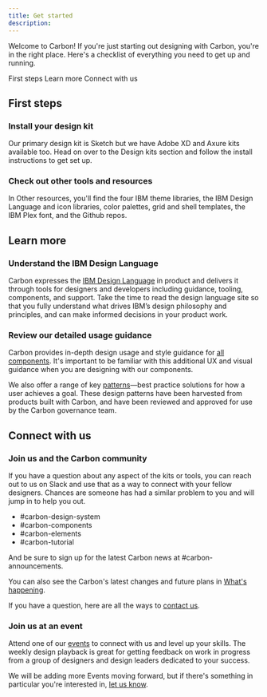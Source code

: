 ```yaml
---
title: Get started
description:
---
```


<PageDescription>

Welcome to Carbon! If you're just starting out designing with Carbon, you're in
the right place. Here's a checklist of everything you need to get up and
running.

</PageDescription>

<AnchorLinks>

<AnchorLink>First steps</AnchorLink>
<AnchorLink>Learn more</AnchorLink>
<AnchorLink>Connect with us</AnchorLink>

</AnchorLinks>

## First steps

### Install your design kit

Our primary design kit is Sketch but we have Adobe XD and Axure kits available
too. Head on over to the Design kits section and follow the install instructions
to get set up.

### Check out other tools and resources

In Other resources, you'll find the four IBM theme libraries, the IBM Design
Language and icon libraries, color palettes, grid and shell templates, the IBM
Plex font, and the Github repos.

## Learn more

### Understand the IBM Design Language

Carbon expresses the [IBM Design Language](https://www.ibm.com/design/language/)
in product and delivers it through tools for designers and developers including
guidance, tooling, components, and support. Take the time to read the design
language site so that you fully understand what drives IBM’s design philosophy
and principles, and can make informed decisions in your product work.

### Review our detailed usage guidance

Carbon provides in-depth design usage and style guidance for
[all components](/components/overview). It's important to be familiar with this
additional UX and visual guidance when you are designing with our components.

We also offer a range of key [patterns](/patterns/overview)—best practice
solutions for how a user achieves a goal. These design patterns have been
harvested from products built with Carbon, and have been reviewed and approved
for use by the Carbon governance team.

## Connect with us

### Join us and the Carbon community

If you have a question about any aspect of the kits or tools, you can reach out
to us on Slack and use that as a way to connect with your fellow designers.
Chances are someone has had a similar problem to you and will jump in to help
you out.

- #carbon-design-system
- #carbon-components
- #carbon-elements
- #carbon-tutorial

And be sure to sign up for the latest Carbon news at #carbon-announcements.

You can also see the Carbon's latest changes and future plans in
[What's happening](/changelog-and-roadmap/index.mdx).

If you have a question, here are all the ways to [contact us](/help/contact-us).

### Join us at an event

Attend one of our [events](/whats-happening/events) to connect with us and level
up your skills. The weekly design playback is great for getting feedback on work
in progress from a group of designers and design leaders dedicated to your
success.

We will be adding more Events moving forward, but if there's something in
particular you're interested in,
[let us know](https://github.com/carbon-design-system/carbon-website/issues/new/choose).

